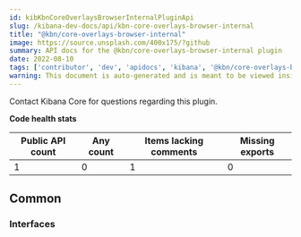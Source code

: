 ```yaml
---
id: kibKbnCoreOverlaysBrowserInternalPluginApi
slug: /kibana-dev-docs/api/kbn-core-overlays-browser-internal
title: "@kbn/core-overlays-browser-internal"
image: https://source.unsplash.com/400x175/?github
summary: API docs for the @kbn/core-overlays-browser-internal plugin
date: 2022-08-10
tags: ['contributor', 'dev', 'apidocs', 'kibana', '@kbn/core-overlays-browser-internal']
warning: This document is auto-generated and is meant to be viewed inside our experimental, new docs system. Reach out in #docs-engineering for more info.
---
```




Contact Kibana Core for questions regarding this plugin.

**Code health stats**

| Public API count  | Any count | Items lacking comments | Missing exports |
|-------------------|-----------|------------------------|-----------------|
| 1 | 0 | 1 | 0 |

## Common

### Interfaces
<DocDefinitionList data={kbnCoreOverlaysBrowserInternalObj.common.interfaces}/>

